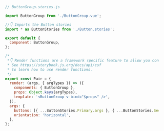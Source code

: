 ```js
// ButtonGroup.stories.js

import ButtonGroup from './ButtonGroup.vue';

//👇 Imports the Button stories
import * as ButtonStories from './Button.stories';

export default {
  component: ButtonGroup,
};

/*
 *👇 Render functions are a framework specific feature to allow you control on how the component renders.
 * See https://storybook.js.org/docs/api/csf
 * to learn how to use render functions.
 */
export const Pair = {
  render: (args, { argTypes }) => ({
    components: { ButtonGroup },
    props: Object.keys(argTypes),
    template: '<ButtonGroup v-bind="$props" />',
  }),
  args: {
    buttons: [{ ...ButtonStories.Primary.args }, { ...ButtonStories.Secondary.args }],
    orientation: 'horizontal',
  },
};
```
